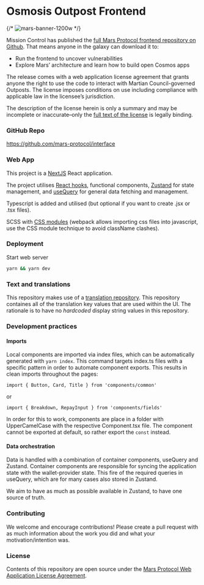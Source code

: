 # Osmosis Outpost Frontend

{/* ![mars-banner-1200w](https://marsprotocol.io/banner.png) */}

Mission Control has published the [full Mars Protocol frontend repository on Github](https://github.com/mars-protocol/interface). That means anyone in the galaxy can download it to:

- Run the frontend to uncover vulnerabilities
- Explore Mars’ architecture and learn how to build open Cosmos apps

The release comes with a web application license agreement that grants anyone the right to use the code to interact with Martian Council-governed Outposts. The license imposes conditions on use including compliance with applicable law in the licensee’s jurisdiction.

The description of the license herein is only a summary and may be incomplete or inaccurate–only the [full text of the license](https://github.com/mars-protocol/interface/blob/main/LICENSE) is legally binding.

### GitHub Repo

https://github.com/mars-protocol/interface

### Web App

This project is a [NextJS](https://nextjs.org/) React application.

The project utilises [React hooks](https://reactjs.org/docs/hooks-intro.html), functional components, [Zustand](https://github.com/pmndrs/zustand) for state management, and [useQuery](https://github.com/TanStack/query) for general data fetching and management.

Typescript is added and utilised (but optional if you want to create .jsx or .tsx files).

SCSS with [CSS modules](https://create-react-app.dev/docs/adding-a-css-modules-stylesheet) (webpack allows importing css files into javascript, use the CSS module technique to avoid className clashes).

### Deployment

Start web server

```bash
yarn && yarn dev
```

### Text and translations

This repository makes use of a [translation repository](https://github.com/mars-protocol/translations). This repository containes all of the translation key values that are used within the UI. The rationale is to have no _hardcoded_ display string values in this repository.

### Development practices

#### Imports

Local components are imported via index files, which can be automatically generated with `yarn index`. This command targets index.ts files with a specific pattern in order to automate component exports. This results in clean imports throughout the pages:

```
import { Button, Card, Title } from 'components/common'
```

or

```
import { Breakdown, RepayInput } from 'components/fields'
```

In order for this to work, components are place in a folder with UpperCamelCase with the respective Component.tsx file. The component cannot be exported at default, so rather export the `const` instead.

#### Data orchestration

Data is handled with a combination of container components, useQuery and Zustand. Container components are responsible for syncing the application state with the wallet-provider state. This fire of the required queries in useQuery, which are for many cases also stored in Zustand.

We aim to have as much as possible available in Zustand, to have one source of truth.

### Contributing

We welcome and encourage contributions! Please create a pull request with as much information about the work you did and what your motivation/intention was.

### License

Contents of this repository are open source under the [Mars Protocol Web Application License Agreement](https://github.com/mars-protocol/interface/blob/main/LICENSE).